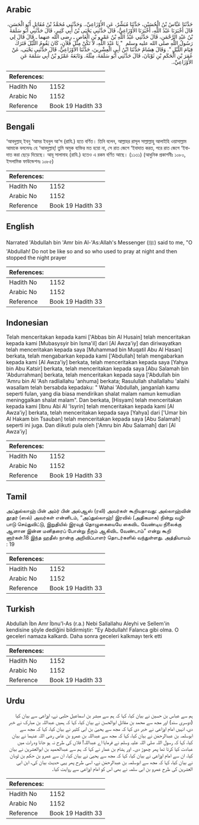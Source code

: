 ## Arabic


<div dir="rtl" lang="ar" style={{fontSize:'larger',backgroundColor:'#f8f9fa',padding:20}}>
حَدَّثَنَا عَبَّاسُ بْنُ الْحُسَيْنِ، حَدَّثَنَا مُبَشِّرٌ، عَنِ الأَوْزَاعِيِّ،‏.‏ وَحَدَّثَنِي مُحَمَّدُ بْنُ مُقَاتِلٍ أَبُو الْحَسَنِ، قَالَ أَخْبَرَنَا عَبْدُ اللَّهِ، أَخْبَرَنَا الأَوْزَاعِيُّ، قَالَ حَدَّثَنِي يَحْيَى بْنُ أَبِي كَثِيرٍ، قَالَ حَدَّثَنِي أَبُو سَلَمَةَ بْنُ عَبْدِ الرَّحْمَنِ، قَالَ حَدَّثَنِي عَبْدُ اللَّهِ بْنُ عَمْرِو بْنِ الْعَاصِ ـ رضى الله عنهما ـ قَالَ قَالَ لِي رَسُولُ اللَّهِ صلى الله عليه وسلم ‏ "‏ يَا عَبْدَ اللَّهِ، لاَ تَكُنْ مِثْلَ فُلاَنٍ، كَانَ يَقُومُ اللَّيْلَ فَتَرَكَ قِيَامَ اللَّيْلِ ‏"‏‏.‏ وَقَالَ هِشَامٌ حَدَّثَنَا ابْنُ أَبِي الْعِشْرِينَ، حَدَّثَنَا الأَوْزَاعِيُّ، قَالَ حَدَّثَنِي يَحْيَى، عَنْ عُمَرَ بْنِ الْحَكَمِ بْنِ ثَوْبَانَ، قَالَ حَدَّثَنِي أَبُو سَلَمَةَ، مِثْلَهُ‏.‏ وَتَابَعَهُ عَمْرُو بْنُ أَبِي سَلَمَةَ عَنِ الأَوْزَاعِيِّ،‏.‏
</div>
<div style={{backgroundColor:'#f8f9fa',padding:20, marginBottom: 10}}><table> <thead> <tr> <th>References:</th> <th></th> </tr> </thead> <tbody><tr><td>Hadith No</td><td>1152</td></tr><tr><td>Arabic No</td><td>1152</td></tr><tr><td>Reference</td><td>Book 19 Hadith 33</td></tr></tbody></table></div>

## Bengali


<div dir="ltr" lang="bn" style={{fontSize:'larger',backgroundColor:'#f8f9fa',padding:20}}>
‘আবদুল্লাহ্ ইবনু ‘আমর ইবনুল আ‘স (রাযি.) হতে বর্ণিত। তিনি বলেন, আল্লাহর রাসূল সাল্লাল্লাহু আলাইহি ওয়াসাল্লাম আমাকে বললেনঃ হে ‘আবদুল্লাহ্! তুমি অমুক ব্যক্তির মত হয়ো না, সে রাত জেগে ‘ইবাদাত করত, পরে রাত জেগে ‘ইবাদাত করা ছেড়ে দিয়েছে। আবূ সালামাহ (রাযি.) হতেও এ রকম বর্ণিত আছে। (১১৩১) (আধুনিক প্রকাশনীঃ ১০৮০, ইসলামিক ফাউন্ডেশনঃ ১০৮৫)
</div>
<div style={{backgroundColor:'#f8f9fa',padding:20, marginBottom: 10}}><table> <thead> <tr> <th>References:</th> <th></th> </tr> </thead> <tbody><tr><td>Hadith No</td><td>1152</td></tr><tr><td>Arabic No</td><td>1152</td></tr><tr><td>Reference</td><td>Book 19 Hadith 33</td></tr></tbody></table></div>

## English


<div dir="ltr" lang="en" style={{fontSize:'larger',backgroundColor:'#f8f9fa',padding:20}}>
Narrated 'Abdullah bin 'Amr bin Al-'As:Allah's Messenger (ﷺ) said to me, "O 'Abdullah! Do not be like so and so who used to pray at night and then stopped the night prayer
</div>
<div style={{backgroundColor:'#f8f9fa',padding:20, marginBottom: 10}}><table> <thead> <tr> <th>References:</th> <th></th> </tr> </thead> <tbody><tr><td>Hadith No</td><td>1152</td></tr><tr><td>Arabic No</td><td>1152</td></tr><tr><td>Reference</td><td>Book 19 Hadith 33</td></tr></tbody></table></div>

## Indonesian


<div dir="ltr" lang="id" style={{fontSize:'larger',backgroundColor:'#f8f9fa',padding:20}}>
Telah menceritakan kepada kami ['Abbas bin Al Husain] telah menceritakan kepada kami [Mubasysyir bin Isma'il] dari [Al Awza'iy] dan diriwayatkan telah menceritakan kepada saya [Muhammad bin Muqatil Abu Al Hasan] berkata, telah mengabarkan kepada kami ['Abdullah] telah mengabarkan kepada kami [Al Awza'iy] berkata, telah menceritakan kepada saya [Yahya bin Abu Katsir] berkata, telah menceritakan kepada saya [Abu Salamah bin 'Abdurrahman] berkata, telah menceritakan kepada saya ['Abdullah bin 'Amru bin Al 'Ash radliallahu 'anhuma] berkata; Rasulullah shallallahu 'alaihi wasallam telah bersabda kepadaku: " Wahai 'Abdullah, janganlah kamu seperti fulan, yang dia biasa mendirikan shalat malam namun kemudian meninggalkan shalat malam". Dan berkata, [Hisyam] telah menceritakan kepada kami [Ibnu Abi Al 'Isyrin] telah menceritakan kepada kami [Al Awza'iy] berkata, telah menceritakan kepada saya [Yahya] dari ['Umar bin Al Hakam bin Tsauban] telah menceritakan kepada saya [Abu Salamah] seperti ini juga. Dan diikuti pula oleh ['Amru bin Abu Salamah] dari [Al Awza'iy]
</div>
<div style={{backgroundColor:'#f8f9fa',padding:20, marginBottom: 10}}><table> <thead> <tr> <th>References:</th> <th></th> </tr> </thead> <tbody><tr><td>Hadith No</td><td>1152</td></tr><tr><td>Arabic No</td><td>1152</td></tr><tr><td>Reference</td><td>Book 19 Hadith 33</td></tr></tbody></table></div>

## Tamil


<div dir="ltr" lang="ta" style={{fontSize:'larger',backgroundColor:'#f8f9fa',padding:20}}>
அப்துல்லாஹ் பின் அம்ர் பின் அல்ஆஸ் (ரலி) அவர்கள் கூறியதாவது: அல்லாஹ்வின் தூதர் (ஸல்) அவர்கள் என்னிடம், “அப்துல்லாஹ்! இரவில் (அதிகமாக) நின்று வழிபாடு செய்துவிட்டு, இறுதியில் இரவுத் தொழுகையையே கைவிட வேண்டிய நிலைக்கு ஆளான இன்ன மனிதரைப் போன்று நீரும் ஆகிவிட வேண்டாம்” என்று கூறி னார்கள்.18 இந்த ஹதீஸ் நான்கு அறிவிப்பாளர் தொடர்களில் வந்துள்ளது. அத்தியாயம் : 19
</div>
<div style={{backgroundColor:'#f8f9fa',padding:20, marginBottom: 10}}><table> <thead> <tr> <th>References:</th> <th></th> </tr> </thead> <tbody><tr><td>Hadith No</td><td>1152</td></tr><tr><td>Arabic No</td><td>1152</td></tr><tr><td>Reference</td><td>Book 19 Hadith 33</td></tr></tbody></table></div>

## Turkish


<div dir="ltr" lang="tr" style={{fontSize:'larger',backgroundColor:'#f8f9fa',padding:20}}>
Abdullah İbn Amr İbnu'l-As (r.a.) Nebi Sallallahu Aleyhi ve Sellem'in kendisine şöyle dediğini bildirmiştir: "Ey Abdullah! Falanca gibi olma. O geceleri namaza kalkardı. Daha sonra geceleri kalkmayı terk etti
</div>
<div style={{backgroundColor:'#f8f9fa',padding:20, marginBottom: 10}}><table> <thead> <tr> <th>References:</th> <th></th> </tr> </thead> <tbody><tr><td>Hadith No</td><td>1152</td></tr><tr><td>Arabic No</td><td>1152</td></tr><tr><td>Reference</td><td>Book 19 Hadith 33</td></tr></tbody></table></div>

## Urdu


<div dir="rtl" lang="ur" style={{fontSize:'larger',backgroundColor:'#f8f9fa',padding:20}}>
ہم سے عباس بن حسین نے بیان کیا، کہا کہ ہم سے مبشر بن اسماعیل حلبی نے، اوزاعی سے بیان کیا (دوسری سند) اور مجھ سے محمد بن مقاتل ابوالحسن نے بیان کیا، کہا کہ ہمیں عبداللہ بن مبارک نے خبر دی، انہیں امام اوزاعی نے خبر دی کہا کہ مجھ سے یحییٰ بن ابی کثیر نے بیان کیا، کہا کہ مجھ سے ابوسلمہ بن عبدالرحمٰن نے بیان کیا، کہا کہ مجھ سے عبداللہ بن عمرو بن عاص رضی اللہ عنہما نے بیان کیا، کہا کہ رسول اللہ صلی اللہ علیہ وسلم نے فرمایا اے عبداللہ! فلاں کی طرح نہ ہو جانا وہ رات میں عبادت کیا کرتا تھا پھر چھوڑ دی۔ اور ہشام بن عمار نے کہا کہ ہم سے عبدالحمید بن ابوالعشرین نے بیان کیا، ان سے امام اوزاعی نے بیان کیا، کہا کہ مجھ سے یحییٰ نے بیان کیا، ان سے عمرو بن حکم بن ثوبان نے بیان کیا، کہا کہ مجھ سے ابوسلمہ بن عبدالرحمٰن نے، اسی طرح پھر یہی حدیث بیان کی، ابن ابی العشرین کی طرح عمرو بن ابی سلمہ نے بھی اس کو امام اوزاعی سے روایت کیا۔
</div>
<div style={{backgroundColor:'#f8f9fa',padding:20, marginBottom: 10}}><table> <thead> <tr> <th>References:</th> <th></th> </tr> </thead> <tbody><tr><td>Hadith No</td><td>1152</td></tr><tr><td>Arabic No</td><td>1152</td></tr><tr><td>Reference</td><td>Book 19 Hadith 33</td></tr></tbody></table></div>